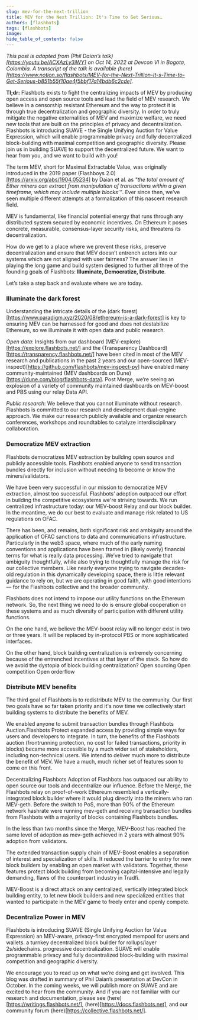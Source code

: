 ```yaml
---
slug: mev-for-the-next-trillion
title: MEV for the Next Trillion: It's Time to Get Serious…
authors: [flashbots]
tags: [flashbots]
image: 
hide_table_of_contents: false
---
```


*This post is adapted from (Phil Daian’s talk)[https://youtu.be/ACXAzLy3iWY] on Oct 14, 2022 at Devcon VI in Bogota, Colombia. A transcript of the talk is available (here)[https://www.notion.so/flashbots/MEV-for-the-Next-Trillion-It-s-Time-to-Get-Serious-b851b55f10ae4f5bbf17a14bdb6c2cde].*

**Tl;dr:**
Flashbots exists to fight the centralizing impacts of MEV by producing open access and open source tools and lead the field of MEV research.
We believe in a censorship resistant Ethereum and the way to protect it is through true decentralization and geographic diversity.
In order to truly mitigate the negative externalities of MEV and maximize welfare, we need new tools that are built on the principles of privacy and decentralization. 
Flashbots is introducing SUAVE - the Single Unifying Auction for Value Expression, which will enable programmable privacy and fully decentralized block-building with maximal competition and geographic diversity. 
Please join us in building SUAVE to support the decentralized future. We want to hear from you, and we want to build with you!

The term MEV, short for Maximal Extractable Value, was originally introduced in the 2019 paper (Flashboys 2.0)[https://arxiv.org/abs/1904.05234] by Daian et al. as *"the total amount of Ether miners can extract from manipulation of transactions within a given timeframe, which may include multiple blocks’”*. Ever since then, we’ve seen multiple different attempts at a formalization of this nascent research field.

MEV is fundamental, like financial potential energy that runs through any distributed system secured by economic incentives. On Ethereum it poses concrete, measurable, consensus-layer security risks, and threatens its decentralization. 

How do we get to a place where we prevent these risks, preserve decentralization and ensure that MEV doesn’t entrench actors into our systems which are not aligned with user fairness? The answer lies in playing the long game and build system designed to further all three of the founding goals of Flashbots: **Illuminate, Democratize, Distribute**.  

Let’s take a step back and evaluate where we are today.

### **Illuminate the dark forest**
Understanding the intricate details of the (dark forest)[https://www.paradigm.xyz/2020/08/ethereum-is-a-dark-forest] is key to ensuring MEV can be harnessed for good and does not destabilize Ethereum, so we illuminate it with open data and public research. 


*Open data*: Insights from our dashboard (MEV-explore)[https://explore.flashbots.net/] and the (Transparency Dashboard)[https://transparency.flashbots.net/] have been cited in most of the MEV research and publications in the past 2 years and our open-sourced (MEV-inspect)[https://github.com/flashbots/mev-inspect-py] have enabled many community-maintained (MEV dashboards on Dune)[https://dune.com/blog/flashbots-data]. Post Merge, we’re seeing an explosion of a variety of community maintained dashboards on MEV-boost and PBS using our relay Data API. 


*Public research*: We believe that you cannot illuminate without research. Flashbots is committed to our research and development dual-engine approach. We make our research publicly available and organize research conferences, workshops and roundtables to catalyze interdisciplinary collaboration.

### **Democratize MEV extraction**
Flashbots democratizes MEV extraction by building open source and publicly accessible tools.
Flashbots enabled anyone to send transaction bundles directly for inclusion without needing to become or know the miners/validators. 

We have been very successful in our mission to democratize MEV extraction, almost too successful. Flashbots’ adoption outpaced our effort in building the competitive ecosystems we're striving towards. We run centralized infrastructure today: our MEV-boost Relay and our block builder. In the meantime, we do our best to evaluate and manage risk related to US regulations on OFAC. 

There has been, and remains, both significant risk and ambiguity around the application of OFAC sanctions to data and communications infrastructure. Particularly in the web3 space, where much of the early naming conventions and applications have been framed in (likely overly) financial terms for what is really data processing.  We’ve tried to navigate that ambiguity thoughtfully, while also trying to thoughtfully manage the risk for our collective members.  Like nearly everyone trying to navigate decades-old regulation in this dynamically developing space, there is little relevant guidance to rely on, but we are operating in good faith, with good intentions— for the Flashbots collective and the broader community.

Flashbots does not intend to impose our utility functions on the Ethereum network. So, the next thing we need to do is ensure global cooperation on these systems and as much diversity of participation with different utility functions.

On the one hand, we believe the MEV-boost relay will no longer exist in two or three years. It will be replaced by in-protocol PBS or more sophisticated interfaces. 

On the other hand, block building centralization is extremely concerning because of the entrenched incentives at that layer of the stack. So how do we avoid the dystopia of block building centralization? 
Open sourcing
Open competition
Open orderflow

### **Distribute MEV benefits**
The third goal of Flashbots is to redistribute MEV to the community. Our first two goals have so far taken priority and it's now time we collectively start building systems to distribute the benefits of MEV.


We enabled anyone to submit transaction bundles through Flashbots Auction.Flashbots Protect expanded access by providing simple ways for users and developers to integrate. In turn, the benefits of the Flashbots auction (frontrunning protection, no cost for failed transactions, priority in blocks) became more accessible by a much wider set of stakeholders, including non-technical users. We intend to deliver much more to distribute the benefit of MEV. We have a much, much richer set of features soon to come on this front. 

Decentralizing Flashbots
Adoption of Flashbots has outpaced our ability to open source our tools and decentralize our influence. Before the Merge, the Flashbots relay on proof-of-work Ethereum resembled a vertically-integrated block builder where it would plug directly into the miners who ran MEV-geth. Before the switch to PoS, more than 90% of the Ethereum network hashrate were running mev-geth and receiving transaction bundles from Flashbots with a majority of blocks containing Flashbots bundles.

In the less than two months since the Merge, MEV-Boost has reached the same level of adoption as mev-geth achieved in 2 years with almost 90% adoption from validators.

The extended transaction supply chain of MEV-Boost enables a separation of interest and specialization of skills. It reduced the barrier to entry for new block builders by enabling an open market with validators. Together, these features protect block building from becoming capital-intensive and legally demanding, flaws of the counterpart industry in Tradfi. 

MEV-Boost is a direct attack on any centralized, vertically integrated block building entity, to let new block builders and new specialized entities that wanted to participate in the MEV game to freely enter and openly compete. 

### **Decentralize Power in MEV**
Flashbots is introducing SUAVE (Single Unifying Auction for Value Expression)
an MEV-aware, privacy-first encrypted mempool for users and wallets.
a turnkey decentralized block builder for rollups/layer 2s/sidechains.
progressive decentralization.
SUAVE will enable programmable privacy and fully decentralized block-building with maximal competition and geographic diversity.

We encourage you to read up on what we’re doing and get involved. This blog was drafted in summary of Phil Daian’s presentation at DevCon in October. In the coming weeks, we will publish more on SUAVE and are excited to hear from the community. And if you are not familiar with our research and documentation, please see (here)[https://writings.flashbots.net/], (here)[https://docs.flashbots.net], and our community forum (here)[https://collective.flashbots.net/]. 
